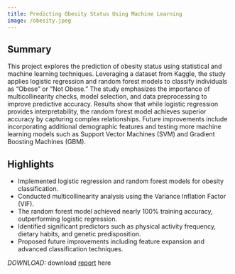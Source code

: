 ```yaml
---
title: Predicting Obesity Status Using Machine Learning
image: /obesity.jpeg
---
```

## Summary
This project explores the prediction of obesity status using statistical and machine learning techniques. Leveraging a dataset from Kaggle, the study applies logistic regression and random forest models to classify individuals as "Obese" or "Not Obese." The study emphasizes the importance of multicollinearity checks, model selection, and data preprocessing to improve predictive accuracy. Results show that while logistic regression provides interpretability, the random forest model achieves superior accuracy by capturing complex relationships. Future improvements include incorporating additional demographic features and testing more machine learning models such as Support Vector Machines (SVM) and Gradient Boosting Machines (GBM).

## Highlights
- Implemented logistic regression and random forest models for obesity classification.  
- Conducted multicollinearity analysis using the Variance Inflation Factor (VIF).  
- The random forest model achieved nearly 100% training accuracy, outperforming logistic regression.  
- Identified significant predictors such as physical activity frequency, dietary habits, and genetic predisposition.  
- Proposed future improvements including feature expansion and advanced classification techniques.  

*DOWNLOAD:* download [report](/101C_Final_Paper.pdf) here
